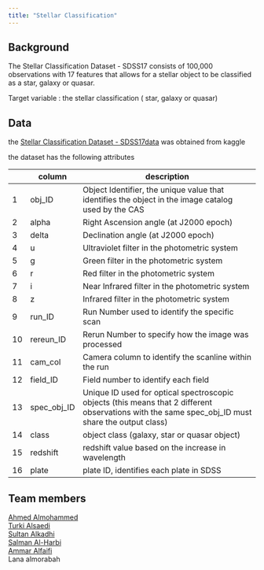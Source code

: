 ```yaml
---
title: "Stellar Classification"
---
```


## Background
The Stellar Classification Dataset - SDSS17 consists of 100,000 observations with 17 features that allows for a stellar object to be classified as a star, galaxy or quasar.

Target variable : the stellar classification ( star, galaxy or quasar)

## Data

the [Stellar Classification Dataset - SDSS17data](https://www.kaggle.com/datasets/fedesoriano/stellar-classification-dataset-sdss17) was obtained from kaggle

the dataset has the following attributes


|    | column      | description                                                                                                                                       |
|----|-------------|---------------------------------------------------------------------------------------------------------------------------------------------------|
| 1  | obj_ID      | Object Identifier, the unique value that identifies the object in the image catalog used by the CAS                                               |
| 2  | alpha       | Right Ascension angle (at J2000 epoch)                                                                                                            |
| 3  | delta       | Declination angle (at J2000 epoch)                                                                                                                |
| 4  | u           | Ultraviolet filter in the photometric system                                                                                                      |
| 5  | g           | Green filter in the photometric system                                                                                                            |
| 6  | r           | Red filter in the photometric system                                                                                                              |
| 7  | i           | Near Infrared filter in the photometric system                                                                                                    |
| 8  | z           | Infrared filter in the photometric system                                                                                                         |
| 9  | run_ID      | Run Number used to identify the specific scan                                                                                                     |
| 10 | rereun_ID   | Rerun Number to specify how the image was processed                                                                                               |
| 11 | cam_col     | Camera column to identify the scanline within the run                                                                                             |
| 12 | field_ID    | Field number to identify each field                                                                                                               |
| 13 | spec_obj_ID | Unique ID used for optical spectroscopic objects (this means that 2 different observations with the same spec_obj_ID must share the output class) |
| 14 | class       | object class (galaxy, star or quasar object)                                                                                                      |
| 15 | redshift    | redshift value based on the increase in wavelength                                                                                                |
| 16 | plate       | plate ID, identifies each plate in SDSS    


## Team members


[Ahmed Almohammed](https://github.com/SWE-Ahmed)<br />
[Turki Alsaedi](https://github.com/Turkinass)<br />
[Sultan Alkadhi](https://github.com/salkadhi)<br />
[Salman Al-Harbi](https://github.com/Salma7577)<br />
[Ammar Alfaifi](https://github.com/ammar-faifi)<br />
Lana almorabah
